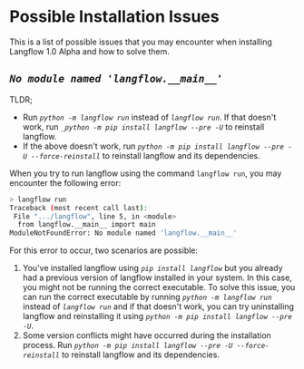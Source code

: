 # Possible Installation Issues

This is a list of possible issues that you may encounter when installing Langflow 1.0 Alpha and how to solve them.

## _`No module named 'langflow.__main__'`_

TLDR;

- Run _`python -m langflow run`_ instead of _`langflow run`_. If that doesn't work, run _`_python -m pip install langflow --pre -U`_ to reinstall langflow.
- If the above doesn't work, run _`python -m pip install langflow --pre -U --force-reinstall`_ to reinstall langflow and its dependencies.

When you try to run langflow using the command `langflow run`, you may encounter the following error:

```bash
> langflow run
Traceback (most recent call last):
 File ".../langflow", line 5, in <module>
  from langflow.__main__ import main
ModuleNotFoundError: No module named 'langflow.__main__'
```

For this error to occur, two scenarios are possible:

1. You've installed langflow using _`pip install langflow`_ but you already had a previous version of langflow installed in your system.
   In this case, you might not be running the correct executable.
   To solve this issue, you can run the correct executable by running _`python -m langflow run`_ instead of _`langflow run`_ and if that doesn't work, you can try uninstalling langflow and reinstalling it using _`python -m pip install langflow --pre -U`_.
2. Some version conflicts might have occurred during the installation process. Run _`python -m pip install langflow --pre -U --force-reinstall`_ to reinstall langflow and its dependencies.
